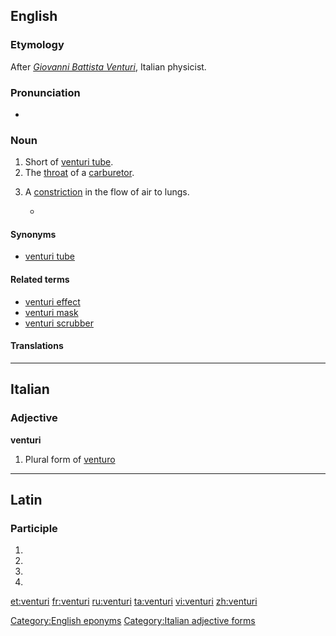 ==English==
{{wikipedia}}

===Etymology===
After ''[[w:Giovanni Battista Venturi|Giovanni Battista Venturi]]'', Italian physicist.

===Pronunciation===
* {{IPA|/vɛnˈtjʊəri/}}

===Noun===
{{en-noun|venturi}}

# Short of [[venturi tube]].
# The [[throat]] of a [[carburetor]].
# {{context|rare|pathology}} A [[constriction]] in the flow of air to lungs.
#* {{quote-book|year=1973|passage=He’s at the age where mucus is a daily companion, a culture of mucus among the old, mucus in a thousand manifestations, appearing in clots by total surprise on a friend’s tablecloth, rimming his breath-passages at night in hard '''venturi''', enough to darken the outlines of dreams and send him awake, pleading.|author=Thomas Pynchon|title=Gravity's Rainbow}}

====Synonyms====
* [[venturi tube]]

====Related terms====
* [[venturi effect]]
* [[venturi mask]]
* [[venturi scrubber]]

====Translations====
{{trans-see|venturi tube}}

{{trans-see|throat of a carburetor|throat}}

[[Category:English eponyms]]

----

==Italian==

===Adjective===
'''venturi''' {{m}}

# Plural form of [[venturo]]

[[Category:Italian adjective forms]]

----

==Latin==

===Participle===
{{la-part-form|ventūrī}}

# {{inflection of|venturus|ventūrus|nom|m|p|lang=la}}
# {{inflection of|venturus|ventūrus|gen|m|s|lang=la}}
# {{inflection of|venturus|ventūrus|gen|n|s|lang=la}}
# {{inflection of|venturus|ventūrus|voc|m|p|lang=la}}

[[et:venturi]]
[[fr:venturi]]
[[ru:venturi]]
[[ta:venturi]]
[[vi:venturi]]
[[zh:venturi]]